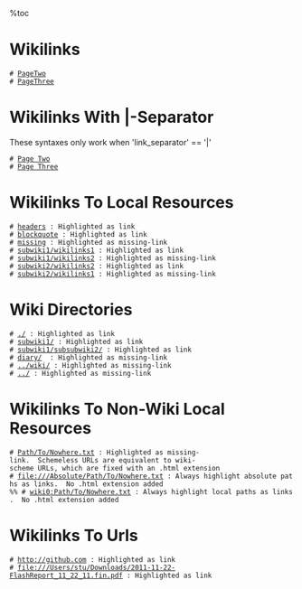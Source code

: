 %toc
= Wikilinks =

 # [[PageTwo]] 
 # [[PageThree]] 

= Wikilinks With |-Separator =

These syntaxes only work when 'link_separator' == '|'

 # [[PageTwo|Page Two]]
 # [[PageThree|Page Three]] 

= Wikilinks To Local Resources =

 # [[headers]] : Highlighted as link
 # [[blockquote]] : Highlighted as link
 # [[missing]] : Highlighted as missing-link
 # [[subwiki1/wikilinks1]] : Highlighted as link
 # [[subwiki1/wikilinks2]] : Highlighted as missing-link
 # [[subwiki2/wikilinks2]] : Highlighted as link
 # [[subwiki2/wikilinks1]] : Highlighted as missing-link

= Wiki Directories =

 # [[./]] : Highlighted as link
 # [[subwiki1/]] : Highlighted as link
 # [[subwiki1/subsubwiki2/]] : Highlighted as link
 # [[diary/]]  : Highlighted as missing-link
 # [[../wiki/]] : Highlighted as missing-link
 # [[../]] : Highlighted as missing-link

= Wikilinks To Non-Wiki Local Resources =

 # [[Path/To/Nowhere.txt]] : Highlighted as missing-link.  Schemeless URLs are equivalent to wiki-scheme URLs, which are fixed with an .html extension
 # [[file:///Absolute/Path/To/Nowhere.txt]] : Always highlight absolute paths as links.  No .html extension added
 %% # [[wiki0:Path/To/Nowhere.txt]] : Always highlight local paths as links.  No .html extension added

= Wikilinks To Urls =

 # [[http://github.com]] : Highlighted as link
 # [[file:///Users/stu/Downloads/2011-11-22-FlashReport_11_22_11.fin.pdf]] : Highlighted as link

